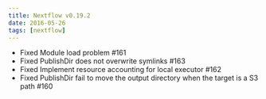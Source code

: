 ```yaml
---
title: Nextflow v0.19.2
date: 2016-05-26
tags: [nextflow]
---
```


- Fixed Module load problem #161
- Fixed PublishDir does not overwrite symlinks #163
- Fixed Implement resource accounting for local executor #162
- Fixed PublishDir fail to move the output directory when the target is a S3 path #160
